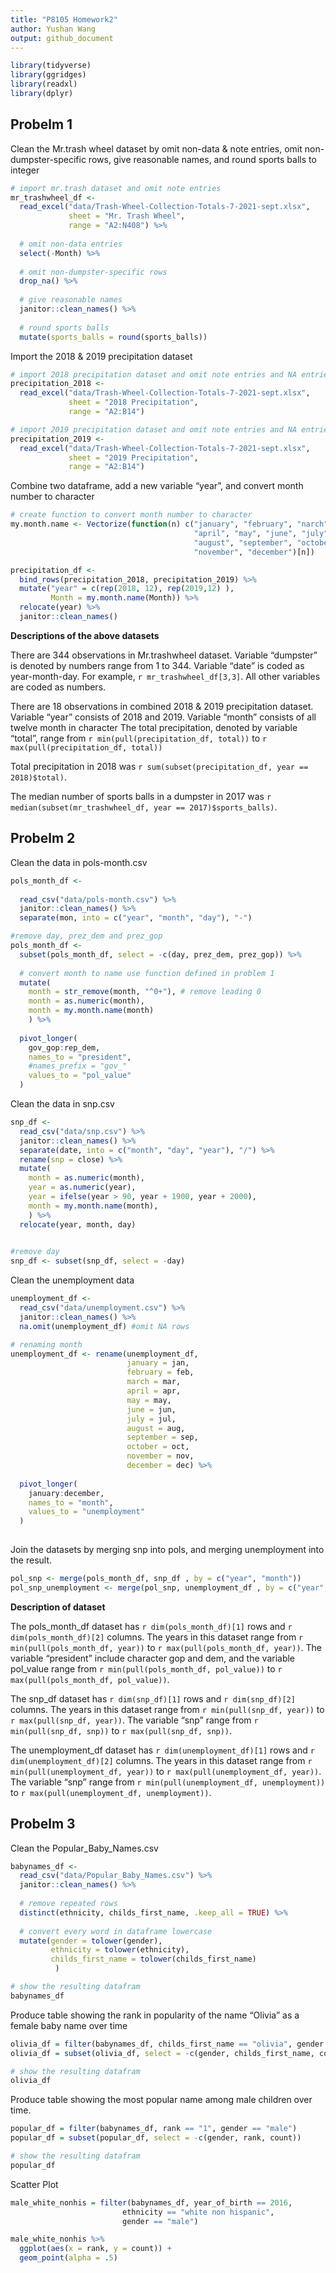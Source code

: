 ```yaml
---
title: "P8105 Homework2"
author: Yushan Wang
output: github_document
---
```


```r
library(tidyverse)
library(ggridges)
library(readxl)
library(dplyr)
```

## Probelm 1

Clean the Mr.trash wheel dataset by omit non-data & note entries, omit non-dumpster-specific rows, give reasonable names, and round sports balls to integer

```r
# import mr.trash dataset and omit note entries
mr_trashwheel_df <- 
  read_excel("data/Trash-Wheel-Collection-Totals-7-2021-sept.xlsx", 
             sheet = "Mr. Trash Wheel",
             range = "A2:N408") %>% 
  
  # omit non-data entries
  select(-Month) %>% 
  
  # omit non-dumpster-specific rows
  drop_na() %>% 
  
  # give reasonable names
  janitor::clean_names() %>% 
  
  # round sports balls
  mutate(sports_balls = round(sports_balls))
```

Import the 2018 & 2019 precipitation dataset

```r
# import 2018 precipitation dataset and omit note entries and NA entries
precipitation_2018 <-
  read_excel("data/Trash-Wheel-Collection-Totals-7-2021-sept.xlsx", 
             sheet = "2018 Precipitation",
             range = "A2:B14")  

# import 2019 precipitation dataset and omit note entries and NA entries
precipitation_2019 <-
  read_excel("data/Trash-Wheel-Collection-Totals-7-2021-sept.xlsx", 
             sheet = "2019 Precipitation",
             range = "A2:B14")  
```

Combine two dataframe, add a new variable "year", and convert month number to character

```r
# create function to convert month number to character
my.month.name <- Vectorize(function(n) c("january", "february", "narch", 
                                         "april", "may", "june", "july", 
                                         "august", "september", "october",
                                         "november", "december")[n])

precipitation_df <- 
  bind_rows(precipitation_2018, precipitation_2019) %>% 
  mutate("year" = c(rep(2018, 12), rep(2019,12) ),
         Month = my.month.name(Month)) %>% 
  relocate(year) %>% 
  janitor::clean_names()

```

**Descriptions of the above datasets**

There are 344 observations in Mr.trashwheel dataset.
Variable "dumpster" is denoted by numbers range from 1 to 344.
Variable "date" is coded as year-month-day. For example, `r mr_trashwheel_df[3,3]`.
All other variables are coded as numbers.
 
There are 18 observations in combined 2018 & 2019 precipitation dataset.
Variable "year" consists of 2018 and 2019.
Variable "month" consists of all twelve month in character
The total precipitation, denoted by variable "total", range from `r min(pull(precipitation_df, total))` to `r max(pull(precipitation_df, total))`

Total precipitation in 2018 was `r sum(subset(precipitation_df, year == 2018)$total)`.

The median number of sports balls in a dumpster in 2017 was `r median(subset(mr_trashwheel_df, year == 2017)$sports_balls)`.

## Probelm 2

Clean the data in pols-month.csv
  
```r
pols_month_df <- 
  
  read_csv("data/pols-month.csv") %>% 
  janitor::clean_names() %>% 
  separate(mon, into = c("year", "month", "day"), "-") 

#remove day, prez_dem and prez_gop
pols_month_df <- 
  subset(pols_month_df, select = -c(day, prez_dem, prez_gop)) %>% 
  
  # convert month to name use function defined in problem 1
  mutate(
    month = str_remove(month, "^0+"), # remove leading 0
    month = as.numeric(month), 
    month = my.month.name(month)
    ) %>% 
  
  pivot_longer(
    gov_gop:rep_dem,
    names_to = "president",
    #names_prefix = "gov_"
    values_to = "pol_value"
  ) 

```

Clean the data in snp.csv

```r
snp_df <- 
  read_csv("data/snp.csv") %>% 
  janitor::clean_names() %>% 
  separate(date, into = c("month", "day", "year"), "/") %>% 
  rename(snp = close) %>% 
  mutate(
    month = as.numeric(month),
    year = as.numeric(year),
    year = ifelse(year > 90, year + 1900, year + 2000),
    month = my.month.name(month),
    ) %>% 
  relocate(year, month, day)
  

#remove day 
snp_df <- subset(snp_df, select = -day)

```

Clean the unemployment data

```r

unemployment_df <- 
  read_csv("data/unemployment.csv") %>% 
  janitor::clean_names() %>% 
  na.omit(unemployment_df) #omit NA rows

# renaming month
unemployment_df <- rename(unemployment_df, 
                          january = jan,
                          february = feb,
                          march = mar,
                          april = apr,
                          may = may,
                          june = jun,
                          july = jul,
                          august = aug,
                          september = sep,
                          october = oct,
                          november = nov,
                          december = dec) %>% 
  
  pivot_longer(
    january:december,
    names_to = "month",
    values_to = "unemployment"
  ) 
  
```

Join the datasets by merging snp into pols, and merging unemployment into the result.

```r
pol_snp <- merge(pols_month_df, snp_df , by = c("year", "month")) 
pol_snp_unemployment <- merge(pol_snp, unemployment_df , by = c("year", "month")) 

```

**Description of dataset**

The pols_month_df dataset has `r dim(pols_month_df)[1]` rows and  `r dim(pols_month_df)[2]` columns. The years in this dataset range from `r min(pull(pols_month_df, year))` to `r max(pull(pols_month_df, year))`. The variable "president" include character gop and dem, and the variable pol_value range from `r min(pull(pols_month_df, pol_value))` to `r max(pull(pols_month_df, pol_value))`.

The snp_df dataset has `r dim(snp_df)[1]` rows and  `r dim(snp_df)[2]` columns. The years in this dataset range from `r min(pull(snp_df, year))` to `r max(pull(snp_df, year))`. The variable "snp" range from `r min(pull(snp_df, snp))` to `r max(pull(snp_df, snp))`.

The unemployment_df dataset has `r dim(unemployment_df)[1]` rows and  `r dim(unemployment_df)[2]` columns. The years in this dataset range from `r min(pull(unemployment_df, year))` to `r max(pull(unemployment_df, year))`. The variable "snp" range from `r min(pull(unemployment_df, unemployment))` to `r max(pull(unemployment_df, unemployment))`.

## Probelm 3

Clean the Popular_Baby_Names.csv

```r
babynames_df <- 
  read_csv("data/Popular_Baby_Names.csv") %>% 
  janitor::clean_names() %>% 
  
  # remove repeated rows
  distinct(ethnicity, childs_first_name, .keep_all = TRUE) %>% 
  
  # convert every word in dataframe lowercase
  mutate(gender = tolower(gender),
         ethnicity = tolower(ethnicity),
         childs_first_name = tolower(childs_first_name)
          )

# show the resulting datafram
babynames_df
```
Produce table showing the rank in popularity of the name “Olivia” as a female baby name over time

```r
olivia_df = filter(babynames_df, childs_first_name == "olivia", gender == "female") 
olivia_df = subset(olivia_df, select = -c(gender, childs_first_name, count))

# show the resulting datafram
olivia_df
```
Produce table showing the most popular name among male children over time.

```r
popular_df = filter(babynames_df, rank == "1", gender == "male") 
popular_df = subset(popular_df, select = -c(gender, rank, count))

# show the resulting datafram
popular_df
```

Scatter Plot

```r
male_white_nonhis = filter(babynames_df, year_of_birth == 2016, 
                         ethnicity == "white non hispanic", 
                         gender == "male") 

male_white_nonhis %>% 
  ggplot(aes(x = rank, y = count)) + 
  geom_point(alpha = .5)



```






